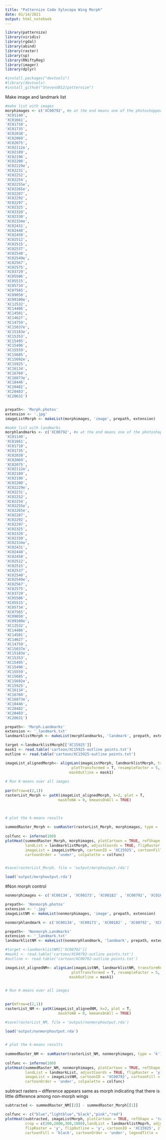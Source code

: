---
title: "Patternize Code Xylocopa Wing Morph"
date: 01/14/2021
output: html_notebook
---



```{r library}
library(patternize)
library(viridis)
library(rgdal)
library(abind)
library(raster)
library(sp)
library(RNiftyReg)
library(imager)
library(dplyr)


```


```{r}
#install.packages("devtools")
#library(devtools)
#install_github("StevenVB12/patternize")
```


Make image and landmark list 
```{r}
#make list with images
morphimages <- c('XC00792', #e at the end means one of the photoshopped images
'XC01140',
'XC01661',
'XC01710',
'XC01735',
'XC02038',
'XC02069',
'XC02075',
'XC02112e',
'XC02189',
'XC02196',
'XC02208',
'XC02229e',
'XC02231',
'XC02252',
'XC02254',
'XC02255e',
'XC02265e',
'XC02287',
'XC02292',
'XC02297',
'XC02325',
'XC02328',
'XC02330',
'XC02334e',
'XC02431',
'XC02448',
'XC02458',
'XC02512',
'XC02515',
'XC02537',
'XC02540',
'XC02549e',
'XC02567',
'XC02575',
'XC03729',
'XC05506',
'XC05515',
'XC05734',
'XC07565',
'XC09050',
'XC09100e',
'XC12532',
'XC14486',
'XC14501',
'XC14627',
'XC14759',
'XC15037e',
'XC15183e',
'XC15353',
'XC15495',
'XC15496',
'XC15559',
'XC15685',
'XC15692e',
'XC15925',
'XC16134',
'XC16760',
'XC16873e',
'XC18446',
'XC20482',
'XC20483',
'XC20631')


prepath<- 'Morph.photos'
extension <- '.jpg'
imageListMorph <- makeList(morphimages, 'image', prepath, extension)

#make list with landmarks
morphlandmarks <- c('XC00792', #e at the end means one of the photoshopped images
'XC01140',
'XC01661',
'XC01710',
'XC01735',
'XC02038',
'XC02069',
'XC02075',
'XC02112e',
'XC02189',
'XC02196',
'XC02208',
'XC02229e',
'XC02231',
'XC02252',
'XC02254',
'XC02255e',
'XC02265e',
'XC02287',
'XC02292',
'XC02297',
'XC02325',
'XC02328',
'XC02330',
'XC02334e',
'XC02431',
'XC02448',
'XC02458',
'XC02512',
'XC02515',
'XC02537',
'XC02540',
'XC02549e',
'XC02567',
'XC02575',
'XC03729',
'XC05506',
'XC05515',
'XC05734',
'XC07565',
'XC09050',
'XC09100e',
'XC12532',
'XC14486',
'XC14501',
'XC14627',
'XC14759',
'XC15037e',
'XC15183e',
'XC15353',
'XC15495',
'XC15496',
'XC15559',
'XC15685',
'XC15692e',
'XC15925',
'XC16134',
'XC16760',
'XC16873e',
'XC18446',
'XC20482',
'XC20483',
'XC20631')

prepath<- 'Morph.Landmarks'
extension <- '_landmark.txt'
landmarklistMorph <- makeList(morphlandmarks, 'landmark', prepath, extension)

target <-landmarklistMorph[['XC15925']] 
mask1 <- read.table('cartoon/XC15925-outline points.txt')
outline <- read.table('cartoon/XC15925-outline points.txt')
```

```{r}
imageList_alignedMorph<- alignLan(imageListMorph, landmarklistMorph, transformRef = target, adjustCoords = TRUE,
                              plotTransformed = T, resampleFactor = 5, cartoonID = 'XC15925', 
                             maskOutline = mask1)
 
# Run K-means over all images
 
par(mfrow=c(2,1))
rasterList_Morph <- patK(imageList_alignedMorph, k=2, plot = T,
                        maskToNA = 0, kmeansOnAll = TRUE)


 
# plot the k-means results
 
summedRaster_Morph <- sumRaster(rasterList_Morph, morphimages, type = 'k')
 
colfunc <- inferno(100)
plotHeat(summedRaster_Morph, morphimages, plotCartoon = TRUE, refShape = target, outline = outline,
         landList = landmarklistMorph, adjustCoords = TRUE, flipRaster = 'y',
         imageList = imageListMorph, cartoonID = 'XC15925', cartoonFill = 'black', cartoonCol = 'gray35',
         cartoonOrder = 'under', colpalette = colfunc)


#save(rasterList_Morph, file = 'output/morphoutput.rda')

load('output/morphoutput.rda')

```

#Non morph control 
```{r}
nonmorphimages <- c('XC00134', 'XC00173', 'XC00182' , 'XC00792', 'XC01620', 'XC01644', 'XC01747', 'XC02055', 'XC02183', 'XC02719')

prepath<- 'Nonmorph.photos'
extension <- '.jpg'
imageListNM <- makeList(nonmorphimages, 'image', prepath, extension)

nonmorphlandmark <- c('XC00134', 'XC00173', 'XC00182' , 'XC00792', 'XC01620', 'XC01644', 'XC01747', 'XC02055', 'XC02183', 'XC02719')

prepath<- 'Nonmorph.Landmarks'
extension <- '_landmark.txt'
landmarklistNM <- makeList(nonmorphlandmark, 'landmark', prepath, extension)

#target <-landmarklistNM[['XC00792']] 
#mask1 <- read.table('cartoon/XC00792-outline points.txt')
#outline <- read.table('cartoon/XC00792-outline points.txt')
```


```{r}
imageList_alignedNM<- alignLan(imageListNM, landmarklistNM, transformRef = target, adjustCoords = TRUE,
                              plotTransformed = T, resampleFactor = 5, cartoonID = 'XC00792', 
                             maskOutline = mask1)
 

# Run K-means over all images
 

par(mfrow=c(2,1))
rasterList_NM <- patK(imageList_alignedNM, k=2, plot = T,
                        maskToNA = 0, kmeansOnAll = TRUE)

#save(rasterList_NM, file = 'output/nonmorphoutput.rda')

load('output/nonmorphoutput.rda')

 
# plot the k-means results
 
summedRaster_NM <- sumRaster(rasterList_NM, nonmorphimages, type = 'k')
 
colfunc <- inferno(100)
plotHeat(summedRaster_NM, nonmorphimages, plotCartoon = TRUE, refShape = target, outline = outline,
         landList = landmarkList, adjustCoords = TRUE, flipRaster = 'y',
         imageList = imageListNM, cartoonID = 'XC00792', cartoonFill = 'black', cartoonCol = 'gray35',
         cartoonOrder = 'under', colpalette = colfunc)

```


subtract rasters -- difference appears same as morph indicating that there is little difference among non-morph wings
```{r}

subtracted <- summedRaster_NM[[2]] - summedRaster_Morph[[1]]

colfunc <- c("blue","lightblue","black","pink","red")
plotHeat(subtracted, imageListMorph, plotCartoon = TRUE, refShape = 'target', outline = outline, 
         crop = c(200,2800,300,1800),landList = landmarklistMoprh, adjustCoords = TRUE, imageList = imageListMorph, 
         flipRaster = 'y', flipOutline = 'y', cartoonID = 'XC15925', zlim=c(-1,1), colpalette= colfunc, 
         cartoonFill = 'black', cartoonOrder = 'under', legendTitle = 'Difference')


```







